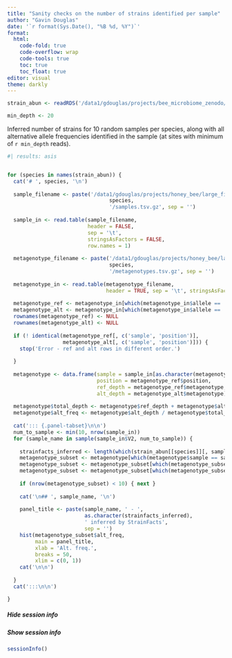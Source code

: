 ```yaml
---
title: "Sanity checks on the number of strains identified per sample"
author: "Gavin Douglas"
date: '`r format(Sys.Date(), "%B %d, %Y")`'
format:
  html:
    code-fold: true
    code-overflow: wrap
    code-tools: true
    toc: true
    toc_float: true
editor: visual
theme: darkly
---
```


```r
strain_abun <- readRDS('/data1/gdouglas/projects/bee_microbiome_zenodo/mgs_datasets/strainfacts/core/RDS/strainfacts_core.genome_comm.rds')

min_depth <- 20
```

Inferred number of strains for 10 random samples per species, along with all alternative allele frequencies identified in the sample (at sites with minimum of `r min_depth` reads).

::: panel-tabset
```r
#| results: asis


for (species in names(strain_abun)) {
  cat('# ', species, '\n')
  
  sample_filename <- paste('/data1/gdouglas/projects/honey_bee/large_files_to_backup/strainfacts/prepped_input/prepped_core_input/',
                                 species,
                                 '/samples.tsv.gz', sep = '')
  
  sample_in <- read.table(sample_filename,
                          header = FALSE,
                          sep = '\t',
                          stringsAsFactors = FALSE,
                          row.names = 1)
  
  metagenotype_filename <- paste('/data1/gdouglas/projects/honey_bee/large_files_to_backup/strainfacts/prepped_input/prepped_core_input/',
                                 species,
                                 '/metagenotypes.tsv.gz', sep = '')
  
  metagenotype_in <- read.table(metagenotype_filename,
                                header = TRUE, sep = '\t', stringsAsFactors = FALSE)
  
  metagenotype_ref <- metagenotype_in[which(metagenotype_in$allele == 'ref'), ]
  metagenotype_alt <- metagenotype_in[which(metagenotype_in$allele == 'alt'), ]
  rownames(metagenotype_ref) <- NULL
  rownames(metagenotype_alt) <- NULL
  
  if (! identical(metagenotype_ref[, c('sample', 'position')],
                  metagenotype_alt[, c('sample', 'position')])) {
    stop('Error - ref and alt rows in different order.')
     
  }
  
  metagenotype <- data.frame(sample = sample_in[as.character(metagenotype_ref$sample), 'V2'],
                             position = metagenotype_ref$position,
                             ref_depth = metagenotype_ref$metagenotype,
                             alt_depth = metagenotype_alt$metagenotype)
  
  metagenotype$total_depth <- metagenotype$ref_depth + metagenotype$alt_depth
  metagenotype$alt_freq <- metagenotype$alt_depth / metagenotype$total_depth
  
  cat('::: {.panel-tabset}\n\n')
  num_to_sample <- min(10, nrow(sample_in))
  for (sample_name in sample(sample_in$V2, num_to_sample)) {
  
    strainfacts_inferred <- length(which(strain_abun[[species]][, sample_name] > 0))
    metagenotype_subset <- metagenotype[which(metagenotype$sample == sample_name), ]
    metagenotype_subset <- metagenotype_subset[which(metagenotype_subset$alt_freq > 0), ]
    metagenotype_subset <- metagenotype_subset[which(metagenotype_subset$total_depth >= min_depth), ]
  
    if (nrow(metagenotype_subset) < 10) { next }
    
    cat('\n## ', sample_name, '\n')
    
    panel_title <- paste(sample_name, ' - ',
                         as.character(strainfacts_inferred),
                         ' inferred by StrainFacts',
                         sep = '')
    hist(metagenotype_subset$alt_freq,
         main = panel_title,
         xlab = 'Alt. freq.',
         breaks = 50,
         xlim = c(0, 1))
    cat('\n\n')
  
  }
  cat(':::\n\n')

}
```
:::

::: panel-tabset
##### Hide session info

##### Show session info

```r
sessionInfo()
```
:::
